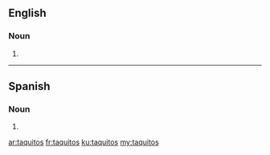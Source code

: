 ==English==

===Noun===
{{head|en|plural}}

# {{plural of|taquito|lang=en|nocat=1}}

----

==Spanish==

===Noun===
{{head|es|noun form}} {{m-p}}

# {{plural of|nocat=1|taquito|lang=es}}

[[ar:taquitos]]
[[fr:taquitos]]
[[ku:taquitos]]
[[my:taquitos]]